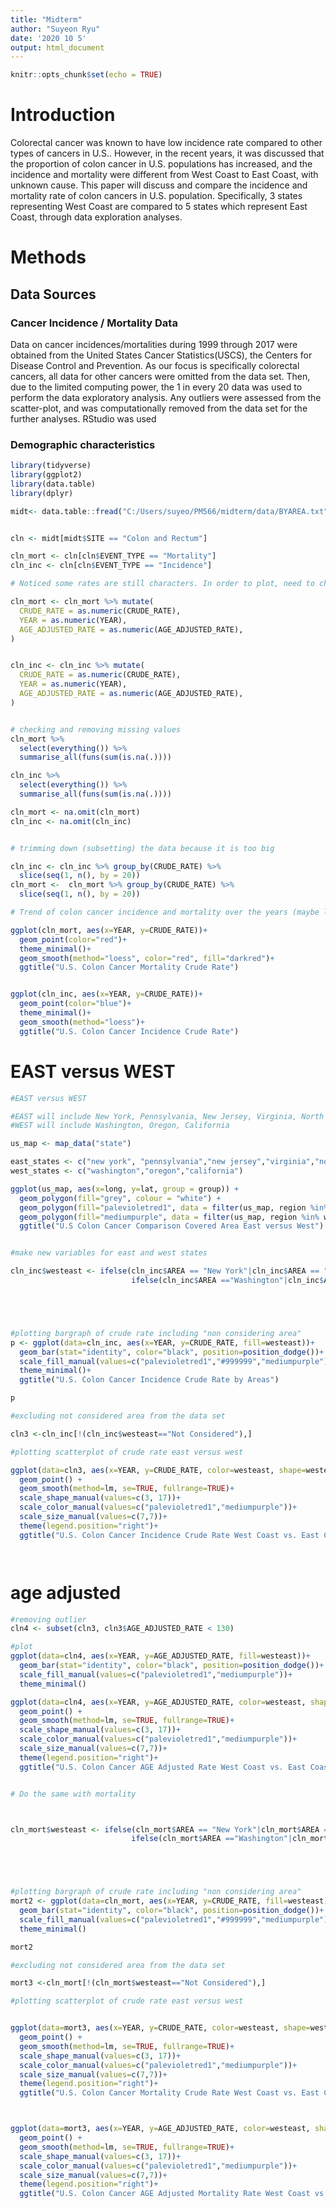 ```yaml
---
title: "Midterm"
author: "Suyeon Ryu"
date: '2020 10 5'
output: html_document
---
```


```r
knitr::opts_chunk$set(echo = TRUE)
```



# Introduction


Colorectal cancer was known to have low incidence rate compared to other types of cancers in U.S.. However, in the recent years, it was discussed that the proportion of colon cancer in U.S. populations has increased, and the incidence and mortality were different from West Coast to East Coast, with unknown cause. This paper will discuss and compare the incidence and mortality rate of colon cancers in U.S. population. Specifically, 3 states representing West Coast are compared to 5 states which represent East Coast, through data exploration analyses.  



# Methods

## Data Sources

### Cancer Incidence / Mortality Data 
Data on cancer incidences/mortalities during 1999 through 2017 were obtained from the United States Cancer Statistics(USCS), the Centers for Disease Control and Prevention. As our focus is specifically colorectal cancers, all data for other cancers were omitted from the data set. Then, due to the limited computing power, the 1 in every 20 data was used to perform the data exploratory analysis. Any outliers were assessed from the scatter-plot, and was computationally removed from the data set for the further analyses. RStudio was used 

 
### Demographic characteristics 






```r
library(tidyverse)
library(ggplot2)
library(data.table)
library(dplyr)

midt<- data.table::fread("C:/Users/suyeo/PM566/midterm/data/BYAREA.txt")


cln <- midt[midt$SITE == "Colon and Rectum"]

cln_mort <- cln[cln$EVENT_TYPE == "Mortality"]
cln_inc <- cln[cln$EVENT_TYPE == "Incidence"]

# Noticed some rates are still characters. In order to plot, need to change to numeric!

cln_mort <- cln_mort %>% mutate(
  CRUDE_RATE = as.numeric(CRUDE_RATE),
  YEAR = as.numeric(YEAR),
  AGE_ADJUSTED_RATE = as.numeric(AGE_ADJUSTED_RATE),
)


cln_inc <- cln_inc %>% mutate(
  CRUDE_RATE = as.numeric(CRUDE_RATE),
  YEAR = as.numeric(YEAR),
  AGE_ADJUSTED_RATE = as.numeric(AGE_ADJUSTED_RATE),
)


# checking and removing missing values 
cln_mort %>%
  select(everything()) %>%
  summarise_all(funs(sum(is.na(.))))

cln_inc %>%
  select(everything()) %>%
  summarise_all(funs(sum(is.na(.))))

cln_mort <- na.omit(cln_mort)
cln_inc <- na.omit(cln_inc)



```


```r


# trimming down (subsetting) the data because it is too big

cln_inc <- cln_inc %>% group_by(CRUDE_RATE) %>%
  slice(seq(1, n(), by = 20))
cln_mort <-  cln_mort %>% group_by(CRUDE_RATE) %>%
  slice(seq(1, n(), by = 20))
```


```r

# Trend of colon cancer incidence and mortality over the years (maybe line graph)

ggplot(cln_mort, aes(x=YEAR, y=CRUDE_RATE))+
  geom_point(color="red")+
  theme_minimal()+
  geom_smooth(method="loess", color="red", fill="darkred")+
  ggtitle("U.S. Colon Cancer Mortality Crude Rate")


ggplot(cln_inc, aes(x=YEAR, y=CRUDE_RATE))+
  geom_point(color="blue")+
  theme_minimal()+
  geom_smooth(method="loess")+
  ggtitle("U.S. Colon Cancer Incidence Crude Rate")

```






# EAST versus WEST
```r
#EAST versus WEST

#EAST will include New York, Pennsylvania, New Jersey, Virginia, North and South Carolina, Georgia
#WEST will include Washington, Oregon, California

us_map <- map_data("state")

east_states <- c("new york", "pennsylvania","new jersey","virginia","north carolina","south carolina","georgia")
west_states <- c("washington","oregon","california")

ggplot(us_map, aes(x=long, y=lat, group = group)) +
  geom_polygon(fill="grey", colour = "white") +
  geom_polygon(fill="palevioletred1", data = filter(us_map, region %in% east_states)) +
  geom_polygon(fill="mediumpurple", data = filter(us_map, region %in% west_states))+
  ggtitle("U.S Colon Cancer Comparison Covered Area East versus West")


#make new variables for east and west states

cln_inc$westeast <- ifelse(cln_inc$AREA == "New York"|cln_inc$AREA == "Pennsylvania"|cln_inc$AREA == "New Jersey"|cln_inc$AREA == "Virginia"|cln_inc$AREA == "North Carolina"|cln_inc$AREA == "South Carolina"|cln_inc$AREA == "Georgia", "East Coast",
                           ifelse(cln_inc$AREA =="Washington"|cln_inc$AREA =="Oregon"|cln_inc$AREA == "California", "West Coast","Not Considered" ))





#plotting bargraph of crude rate including "non considering area"
p <- ggplot(data=cln_inc, aes(x=YEAR, y=CRUDE_RATE, fill=westeast))+
  geom_bar(stat="identity", color="black", position=position_dodge())+
  scale_fill_manual(values=c("palevioletred1","#999999","mediumpurple"))+
  theme_minimal()+
  ggtitle("U.S. Colon Cancer Incidence Crude Rate by Areas")

p

#excluding not considered area from the data set

cln3 <-cln_inc[!(cln_inc$westeast=="Not Considered"),]

#plotting scatterplot of crude rate east versus west

ggplot(data=cln3, aes(x=YEAR, y=CRUDE_RATE, color=westeast, shape=westeast)) +
  geom_point() + 
  geom_smooth(method=lm, se=TRUE, fullrange=TRUE)+
  scale_shape_manual(values=c(3, 17))+ 
  scale_color_manual(values=c("palevioletred1","mediumpurple"))+
  scale_size_manual(values=c(7,7))+
  theme(legend.position="right")+
  ggtitle("U.S. Colon Cancer Incidence Crude Rate West Coast vs. East Coast")




```



# age adjusted 
```r

#removing outlier
cln4 <- subset(cln3, cln3$AGE_ADJUSTED_RATE < 130)

#plot 
ggplot(data=cln4, aes(x=YEAR, y=AGE_ADJUSTED_RATE, fill=westeast))+
  geom_bar(stat="identity", color="black", position=position_dodge())+
  scale_fill_manual(values=c("palevioletred1","mediumpurple"))+
  theme_minimal()

ggplot(data=cln4, aes(x=YEAR, y=AGE_ADJUSTED_RATE, color=westeast, shape=westeast)) +
  geom_point() + 
  geom_smooth(method=lm, se=TRUE, fullrange=TRUE)+
  scale_shape_manual(values=c(3, 17))+ 
  scale_color_manual(values=c("palevioletred1","mediumpurple"))+
  scale_size_manual(values=c(7,7))+
  theme(legend.position="right")+
  ggtitle("U.S. Colon Cancer AGE Adjusted Rate West Coast vs. East Coast")



```





```r
# Do the same with mortality 



cln_mort$westeast <- ifelse(cln_mort$AREA == "New York"|cln_mort$AREA == "Pennsylvania"|cln_mort$AREA == "New Jersey"|cln_mort$AREA == "Virginia"|cln_mort$AREA == "North Carolina"|cln_mort$AREA == "South Carolina"|cln_mort$AREA == "Georgia", "East Coast",
                           ifelse(cln_mort$AREA =="Washington"|cln_mort$AREA =="Oregon"|cln_mort$AREA == "California", "West Coast","Not Considered" ))





#plotting bargraph of crude rate including "non considering area"
mort2 <- ggplot(data=cln_mort, aes(x=YEAR, y=CRUDE_RATE, fill=westeast))+
  geom_bar(stat="identity", color="black", position=position_dodge())+
  scale_fill_manual(values=c("palevioletred1","#999999","mediumpurple"))+
  theme_minimal()

mort2

#excluding not considered area from the data set

mort3 <-cln_mort[!(cln_mort$westeast=="Not Considered"),]

#plotting scatterplot of crude rate east versus west


ggplot(data=mort3, aes(x=YEAR, y=CRUDE_RATE, color=westeast, shape=westeast)) +
  geom_point() + 
  geom_smooth(method=lm, se=TRUE, fullrange=TRUE)+
  scale_shape_manual(values=c(3, 17))+ 
  scale_color_manual(values=c("palevioletred1","mediumpurple"))+
  scale_size_manual(values=c(7,7))+
  theme(legend.position="right")+
  ggtitle("U.S. Colon Cancer Mortality Crude Rate West Coast vs. East Coast")



ggplot(data=mort3, aes(x=YEAR, y=AGE_ADJUSTED_RATE, color=westeast, shape=westeast)) +
  geom_point() + 
  geom_smooth(method=lm, se=TRUE, fullrange=TRUE)+
  scale_shape_manual(values=c(3, 17))+ 
  scale_color_manual(values=c("palevioletred1","mediumpurple"))+
  scale_size_manual(values=c(7,7))+
  theme(legend.position="right")+
  ggtitle("U.S. Colon Cancer AGE Adjusted Mortality Rate West Coast vs. East Coast")



```


